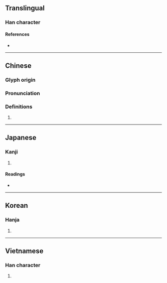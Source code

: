 {{character info}}
==Translingual==

===Han character===
{{Han char|rn=30|rad=口|as=09|sn=12|four=60776|canj=RRRU|ids=⿱品山}}

====References====
* {{Han ref|kx=0200.020|dkj=03975|dj=0421.170|hdz=10787.020|uh=55A6|ud=21926|bh=D877|bd=55415}}

----

==Chinese==
{{zh-forms}}

===Glyph origin===
{{Han etyl}}

===Pronunciation===
{{zh-pron
|m=niè
|c=nip6,jip6
|mc=y
|oc=
|cat=
}}

===Definitions===
{{zh-hanzi}}

# {{zh-alt-form|讘|[[superfluous]] in [[speech]]}}

----

==Japanese==

===Kanji===
{{ja-kanji|grade=|rs=口09}}

# {{rfdef|ja|sort=口09}}

====Readings====
* {{ja-readings|on=[[じょう]] (jō), [[にょう]] (nyō)|kun=[[おしゃべり]] (oshaberi)}}

----

==Korean==

===Hanja===
{{ko-hanja|hangeul=엽|rv=yeop|mr=yŏp}}

# {{rfdef|ko|sort=口09}}

----

==Vietnamese==

===Han character===
{{vi-hantu|[[nham]]|rs=口09}}

# {{rfdef|vi|sort=口09}}
